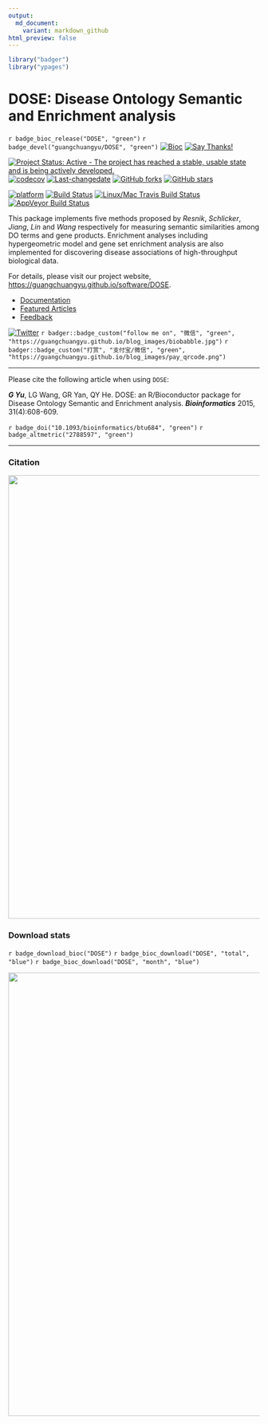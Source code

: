 ```yaml
---
output:
  md_document:
    variant: markdown_github
html_preview: false
---
```



```r
library("badger")
library("ypages")
```


# DOSE: Disease Ontology Semantic and Enrichment analysis

`r badge_bioc_release("DOSE", "green")`
`r badge_devel("guangchuangyu/DOSE", "green")`
[![Bioc](http://www.bioconductor.org/shields/years-in-bioc/DOSE.svg)](https://www.bioconductor.org/packages/devel/bioc/html/DOSE.html#since)
[![Say Thanks!](https://img.shields.io/badge/Say%20Thanks-!-1EAEDB.svg)](https://saythanks.io/to/GuangchuangYu)


[![Project Status: Active - The project has reached a stable, usable state and is being actively developed.](http://www.repostatus.org/badges/latest/active.svg)](http://www.repostatus.org/#active)
[![codecov](https://codecov.io/gh/GuangchuangYu/DOSE/branch/master/graph/badge.svg)](https://codecov.io/gh/GuangchuangYu/DOSE/)
[![Last-changedate](https://img.shields.io/badge/last%20change-`r gsub('-', '--', Sys.Date())`-green.svg)](https://github.com/GuangchuangYu/DOSE/commits/master)
[![GitHub forks](https://img.shields.io/github/forks/GuangchuangYu/DOSE.svg)](https://github.com/GuangchuangYu/DOSE/network)
[![GitHub stars](https://img.shields.io/github/stars/GuangchuangYu/DOSE.svg)](https://github.com/GuangchuangYu/DOSE/stargazers)


[![platform](http://www.bioconductor.org/shields/availability/devel/DOSE.svg)](https://www.bioconductor.org/packages/devel/bioc/html/DOSE.html#archives)
[![Build Status](http://www.bioconductor.org/shields/build/devel/bioc/DOSE.svg)](https://bioconductor.org/checkResults/devel/bioc-LATEST/DOSE/)
[![Linux/Mac Travis Build Status](https://img.shields.io/travis/GuangchuangYu/DOSE/master.svg?label=Mac%20OSX%20%26%20Linux)](https://travis-ci.org/GuangchuangYu/DOSE)
[![AppVeyor Build Status](https://img.shields.io/appveyor/ci/Guangchuangyu/DOSE/master.svg?label=Windows)](https://ci.appveyor.com/project/GuangchuangYu/DOSE)




This package implements five methods proposed by *Resnik*, *Schlicker*, *Jiang*, *Lin* and *Wang* respectively for measuring semantic similarities among DO terms and gene products. Enrichment analyses including hypergeometric model and gene set enrichment analysis are also implemented for discovering disease associations of high-throughput biological data.


For details, please visit our project website, <https://guangchuangyu.github.io/software/DOSE>.

+ [Documentation](https://guangchuangyu.github.io/software/DOSE/documentation/)
+ [Featured Articles](https://guangchuangyu.github.io/software/DOSE/featuredArticles/)
+ [Feedback](https://guangchuangyu.github.io/software/DOSE/#feedback)


[![Twitter](https://img.shields.io/twitter/url/http/shields.io.svg?style=social&logo=twitter)](https://twitter.com/intent/tweet?hashtags=DOSE&url=http://bioinformatics.oxfordjournals.org/content/31/4/608)
`r badger::badge_custom("follow me on", "微信", "green", "https://guangchuangyu.github.io/blog_images/biobabble.jpg")`
`r badger::badge_custom("打赏", "支付宝/微信", "green", "https://guangchuangyu.github.io/blog_images/pay_qrcode.png")`


------------------------------------------------------------------------

Please cite the following article when using `DOSE`:

__*G Yu*__, LG Wang, GR Yan, QY He. DOSE: an R/Bioconductor package for Disease Ontology Semantic and Enrichment analysis. __*Bioinformatics*__ 2015, 31(4):608-609.

`r badge_doi("10.1093/bioinformatics/btu684", "green")`
`r badge_altmetric("2788597", "green")`


------------------------------------------------------------------------


### Citation



<img src="https://guangchuangyu.github.io/software/DOSE/featured-articles/index_files/figure-html/citation-1.png" width="890"/>



### Download stats

`r badge_download_bioc("DOSE")`
`r badge_bioc_download("DOSE", "total", "blue")`
`r badge_bioc_download("DOSE", "month", "blue")`


<img src="https://guangchuangyu.github.io/software/DOSE/index_files/figure-html/dlstats-1.png" width="890"/>


